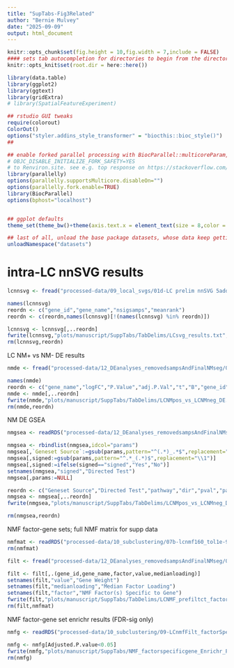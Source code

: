 ```yaml
---
title: "SupTabs-Fig3Related"
author: "Bernie Mulvey"
date: "2025-09-09"
output: html_document
---
```


```r
knitr::opts_chunk$set(fig.height = 10,fig.width = 7,include = FALSE)
#### sets tab autocompletion for directories to begin from the directory containing the .Rproj session, instead of the script's directory if different
knitr::opts_knit$set(root.dir = here::here())

library(data.table)
library(ggplot2)
library(ggtext)
library(gridExtra)
# library(SpatialFeatureExperiment)

## rstudio GUI tweaks
require(colorout)
ColorOut()
options("styler.addins_style_transformer" = "biocthis::bioc_style()")
##

## enable forked parallel processing with BiocParallel::multicoreParam, future::, etc. seemed to need this a couple times, but otherwise havent so its here as a preventative measure. part of this is adding the line 
# OBJC_DISABLE_INITIALIZE_FORK_SAFETY=YES
# to Renviron.site. see e.g. top response on https://stackoverflow.com/questions/73638290/python-on-mac-is-it-safe-to-set-objc-disable-initialize-fork-safety-yes-globall 
library(parallelly)
options(parallelly.supportsMulticore.disableOn="")
options(parallelly.fork.enable=TRUE)
library(BiocParallel)
options(bphost="localhost")


## ggplot defaults
theme_set(theme_bw()+theme(axis.text.x = element_text(size = 8,color = "#000000"), axis.title.x = element_text(size = 9,color = "#000000"), axis.text.y = element_text(size = 8,color = "#000000"), axis.title.y = element_text(size =9,color = "#000000"), plot.title = element_markdown(size = 10,hjust=0.5,color = "#000000"), strip.text = element_text(size=11), legend.text = element_text(size=7,color = "#000000"), legend.title = element_text(size=8,hjust=0.5,color = "#000000"),axis.ticks = element_line(linewidth=0.5),panel.grid.major = element_line(linewidth=0.5),panel.grid.minor=element_line(linewidth=0.25),plot.title.position="plot"))

## last of all, unload the base package datasets, whose data keep getting in the way of autocompletions (e.g., Theoph is priortized over TRUE)
unloadNamespace("datasets")
```

# intra-LC nnSVG results
```r
lcnnsvg <- fread("processed-data/09_local_svgs/01d-LC prelim nnSVG 5addnl recovered samples nomsig genes and ranks per sample.txt")

names(lcnnsvg)
reordn <- c("gene_id","gene_name","nsigsamps","meanrank")
reordn <- c(reordn,names(lcnnsvg)[!(names(lcnnsvg) %in% reordn)])

lcnnsvg <- lcnnsvg[,..reordn]
fwrite(lcnnsvg,"plots/manuscript/SuppTabs/TabDelims/LCsvg_results.txt",sep='\t',quote=F,row.names=F,col.names=T)
rm(lcnnsvg,reordn)
```

LC NM+ vs NM- DE results
```r
nmde <- fread("processed-data/12_DEanalyses_removedsampsAndFinalNMseg/04-LCNMpos_vs_LCNMneg_DE.txt")

names(nmde)
reordn <- c("gene_name","logFC","P.Value","adj.P.Val","t","B","gene_id","chr")
nmde <- nmde[,..reordn]
fwrite(nmde,"plots/manuscript/SuppTabs/TabDelims/LCNMpos_vs_LCNMneg_DE.txt",sep='\t',quote=F,row.names=F,col.names=T)
rm(nmde,reordn)
```

NM DE GSEA
```r
nmgsea <- readRDS("processed-data/12_DEanalyses_removedsampsAndFinalNMseg/05-LCNMposVsNeg_msigdb_and_tftarg_GSEAs.RDS")

nmgsea <- rbindlist(nmgsea,idcol="params")
nmgsea[,`Geneset Source`:=gsub(params,pattern="^(.*)_.*$",replacement="\\1")]
nmgsea[,signed:=gsub(params,pattern="^.*_(.*)$",replacement="\\1")]
nmgsea[,signed:=ifelse(signed=="signed","Yes","No")]
setnames(nmgsea,"signed","Directed Test")
nmgsea[,params:=NULL]

reordn <- c("Geneset Source","Directed Test","pathway","dir","pval","padj","NES","ES","leadingEdge","size","log2err")
nmgsea <- nmgsea[,..reordn]
fwrite(nmgsea,"plots/manuscript/SuppTabs/TabDelims/LCNMpos_vs_LCNMneg_DE_GSEA.txt",sep='\t',quote=F,row.names=F,col.names=T)

rm(nmgsea,reordn)
```

NMF factor-gene sets; full NMF matrix for supp data
```r
nmfmat <- readRDS("processed-data/10_subclustering/07b-lcnmf160_tol1e-9_rowSumLogctFilt18.RDS") # okay that can just be copied over as is
rm(nmfmat)

filt <- fread("processed-data/12_DEanalyses_removedsampsAndFinalNMseg/06b-LCNMFLogCt18Filt_factors_and_factorSpecGenes_min25specGenes.txt")

filt <- filt[,.(gene_id,gene_name,factor,value,medianloading)]
setnames(filt,"value","Gene Weight")
setnames(filt,"medianloading","Median Factor Loading")
setnames(filt,"factor","NMF Factor(s) Specific to Gene")
fwrite(filt,"plots/manuscript/SuppTabs/TabDelims/LCNMF_prefiltct_factorspecificgenes.txt",sep='\t',quote=F,row.names=F,col.names=T)
rm(filt,nmfmat)
```

NMF factor-gene set enrichr results (FDR-sig only)
```r
nmfg <- readRDS("processed-data/10_subclustering/09-LCnmfFilt_factorSpecGenes_enrichr_results.RDS")

nmfg <- nmfg[Adjusted.P.value<0.05]
fwrite(nmfg,"plots/manuscript/SuppTabs/NMF_factorspecificgene_Enrichr_FDR05.txt",sep='\t',quote=F,row.names=F,col.names=T)
rm(nmfg)
```
